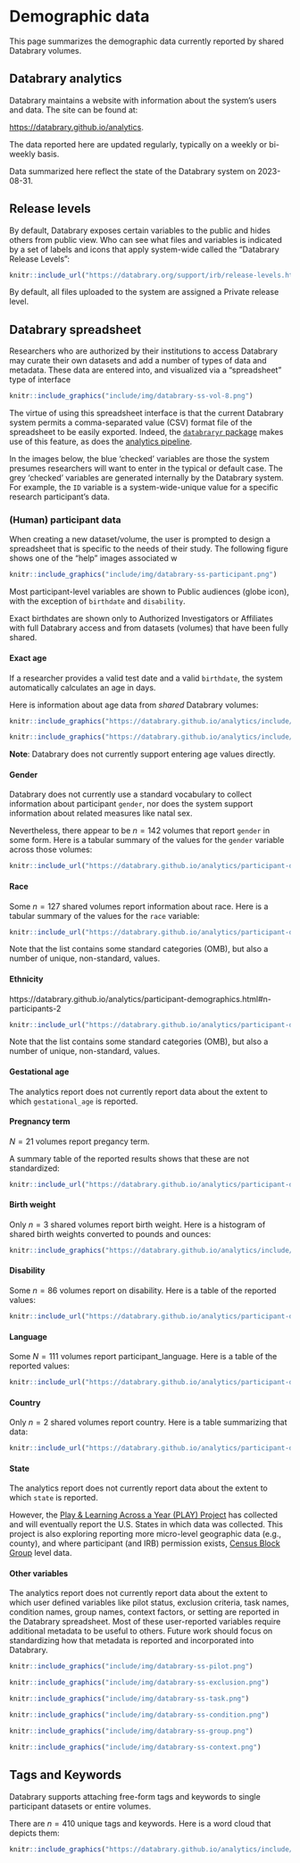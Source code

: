 # Demographic data

This page summarizes the demographic data currently reported by shared Databrary volumes.

## Databrary analytics {-}

Databrary maintains a website with information about the system's users and data.
The site can be found at:

<https://databrary.github.io/analytics>.

The data reported here are updated regularly, typically on a weekly or bi-weekly basis.

Data summarized here reflect the state of the Databrary system on 2023-08-31.

## Release levels {-}

By default, Databrary exposes certain variables to the public and hides others from public view.
Who can see what files and variables is indicated by a set of labels and icons that apply system-wide called the "Databrary Release Levels":

```r
knitr::include_url("https://databrary.org/support/irb/release-levels.html")
```

By default, all files uploaded to the system are assigned a Private release level.

## Databrary spreadsheet {-}

Researchers who are authorized by their institutions to access Databrary may curate their own datasets and add a number of types of data and metadata.
These data are entered into, and visualized via a "spreadsheet" type of interface

```r
knitr::include_graphics("include/img/databrary-ss-vol-8.png")
```

The virtue of using this spreadsheet interface is that the current Databrary system permits a comma-separated value (CSV) format file of the spreadsheet to be easily exported.
Indeed, the [`databraryr` package](databraryr-r-package.html) makes use of this feature, as does the [analytics pipeline](https://databrary.github.io/analytics/).

In the images below, the blue 'checked' variables are those the system presumes researchers will want to enter in the typical or default case.
The grey 'checked' variables are generated internally by the Databrary system.
For example, the `ID` variable is a system-wide-unique value for a specific research participant's data.

### (Human) participant data {-}

When creating a new dataset/volume, the user is prompted to design a spreadsheet that is specific to the needs of their study.
The following figure shows one of the "help" images associated w

```r
knitr::include_graphics("include/img/databrary-ss-participant.png")
```

Most participant-level variables are shown to Public audiences (globe icon), with the exception of `birthdate` and `disability`.

Exact birthdates are shown only to Authorized Investigators or Affiliates with full Databrary access and from datasets (volumes) that have been fully shared.

#### Exact age {-}

If a researcher provides a valid test date and a valid `birthdate`, the system automatically calculates an age in days.

Here is information about age data from *shared* Databrary volumes:

```r
knitr::include_graphics("https://databrary.github.io/analytics/include/img/under-5y-hist-1.png")
```

```r
knitr::include_graphics("https://databrary.github.io/analytics/include/img/5y-15y-hist-1.png")
```

**Note**: Databrary does not currently support entering age values directly.

#### Gender {-}

Databrary does not currently use a standard vocabulary to collect information about participant `gender`, nor does the system support information about related measures like natal sex.

Nevertheless, there appear to be $n=142$ volumes that report `gender` in some form.
Here is a tabular summary of the values for the `gender` variable across those volumes:

```r
knitr::include_url("https://databrary.github.io/analytics/participant-demographics.html#n-participants")
```

#### Race {-}

Some $n=127$ shared volumes report information about race.
Here is a tabular summary of the values for the `race` variable:

```r
knitr::include_url("https://databrary.github.io/analytics/participant-demographics.html#n-participants-1")
```

Note that the list contains some standard categories (OMB), but also a number of unique, non-standard, values.

#### Ethnicity {-}

https://databrary.github.io/analytics/participant-demographics.html#n-participants-2

```r
knitr::include_url("https://databrary.github.io/analytics/participant-demographics.html#n-participants-2")
```

Note that the list contains some standard categories (OMB), but also a number of unique, non-standard, values.

#### Gestational age {-}

The analytics report does not currently report data about the extent to which `gestational_age` is reported.

#### Pregnancy term {-}

$N=21$ volumes report pregancy term.

A summary table of the reported results shows that these are not standardized:

```r
knitr::include_url("https://databrary.github.io/analytics/participant-demographics.html#n-participants-4")
```

#### Birth weight {-}

Only $n=3$ shared volumes report birth weight.
Here is a histogram of shared birth weights converted to pounds and ounces:

```r
knitr::include_graphics("https://databrary.github.io/analytics/include/img/birthweight-hist-1.png")
```

#### Disability {-}

Some $n=86$ volumes report on disability.
Here is a table of the reported values:

```r
knitr::include_url("https://databrary.github.io/analytics/participant-demographics.html#n-participants-6")
```

#### Language {-}

Some $N=111$ volumes report participant_language.
Here is a table of the reported values:

```r
knitr::include_url("https://databrary.github.io/analytics/participant-demographics.html#country")
```

#### Country {-}

Only $n=2$ shared volumes report country.
Here is a table summarizing that data:

```r
knitr::include_url("https://databrary.github.io/analytics/participant-demographics.html#country")
```

#### State {-}

The analytics report does not currently report data about the extent to which `state` is reported.

However, the [Play & Learning Across a Year (PLAY) Project](https://play-project.org) has collected and will eventually report the U.S. States in which data was collected.
This project is also exploring reporting more micro-level geographic data (e.g., county), and where participant (and IRB) permission exists, [Census Block Group](https://en.wikipedia.org/wiki/Census_block_group) level data.

#### Other variables {-}

The analytics report does not currently report data about the extent to which user defined variables like pilot status, exclusion criteria, task names, condition names, group names, context factors, or setting are reported in the Databrary spreadsheet.
Most of these user-reported variables require additional metadata to be useful to others.
Future work should focus on standardizing how that metadata is reported and incorporated into Databrary.

```r
knitr::include_graphics("include/img/databrary-ss-pilot.png")
```

```r
knitr::include_graphics("include/img/databrary-ss-exclusion.png")
```

```r
knitr::include_graphics("include/img/databrary-ss-task.png")
```

```r
knitr::include_graphics("include/img/databrary-ss-condition.png")
```

```r
knitr::include_graphics("include/img/databrary-ss-group.png")
```

```r
knitr::include_graphics("include/img/databrary-ss-context.png")
```

## Tags and Keywords {-}

Databrary supports attaching free-form tags and keywords to single participant datasets or entire volumes.

There are $n=410$ unique tags and keywords.
Here is a word cloud that depicts them:

```r
knitr::include_graphics("https://databrary.github.io/analytics/include/img/unnamed-chunk-26-1.png")
```
